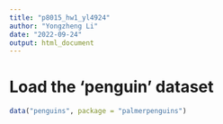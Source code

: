 ```yaml
---
title: "p8015_hw1_yl4924"
author: "Yongzheng Li"
date: "2022-09-24"
output: html_document
---
```


# Load the 'penguin' dataset

```r
data("penguins", package = "palmerpenguins")
```

